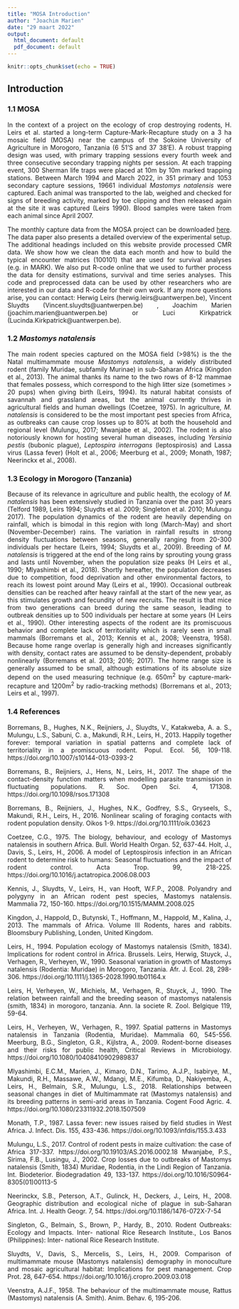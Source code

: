 ---
title: "MOSA Introduction"
author: "Joachim Marien"
date: "29 maart 2022"
output:
  html_document: default
  pdf_document: default
---

<style>
body {
text-align: justify}
</style>

```{r setup, include=FALSE}
knitr::opts_chunk$set(echo = TRUE)
```
## **Introduction**

### **1.1 MOSA**
In the context of a project on the ecology of crop destroying rodents, H. Leirs et al. started a long-term Capture-Mark-Recapture study on a 3 ha mosaic field (MOSA) near the campus of the Sokoine University of Agriculture in Morogoro, Tanzania (6 51'S and 37 38'E). A robust trapping design was used, with primary trapping sessions every fourth week and three consecutive secondary trapping nights per session. At each trapping event, 300 Sherman life traps were placed at 10m by 10m marked trapping stations. Between March 1994 and March 2022, in 351 primary  and 1053 secondary capture sessions, 19661 individual *Mastomys natalensis* were captured. Each animal was transported to the lab, weighed and checked for signs of breeding activity, marked by toe clipping and then released again at the site it was captured (Leirs 1990). Blood samples were taken from each animal since April 2007.


The monthly capture data from the MOSA project can be downloaded [here](https://raw.githubusercontent.com/Joachimmarien/MOSA/main/mosa_Feb2023_flags.csv). The data paper also presents a detailed overview of the experimental setup. The additional headings included on this website provide processed CMR data. We show how we clean the data each month and how to build the typical encounter matrices (100101) that are used for survival analyses (e.g. in MARK). We also put R-code online that we used to further process the data for density estimations, survival and time series analyses. This code and preprocessed data can be used by other researchers who are interested in our data and R-code for their own work. If any more questions arise, you can contact: Herwig Leirs (herwig.leirs@uantwerpen.be), Vincent Sluydts (Vincent.sluydts@uantwerpen.be) , Joachim Marien (joachim.marien@uantwerpen.be) or Luci Kirkpatrick (Lucinda.Kirkpatrick@uantwerpen.be). 


### **1.2 *Mastomys natalensis***
The main rodent species captured on the MOSA field (>98%) is the the Natal multimammate mouse *Mastomys natalensis*,  a widely distributed rodent (family Muridae, subfamily Murinae) in sub-Saharan Africa (Kingdon et al., 2013). The animal thanks its name to the two rows of 8-12 mammae that females possess, which correspond to the high litter size (sometimes > 20 pups) when giving birth (Leirs, 1994). Its natural habitat consists of savannah and grassland areas, but the animal currently thrives in agricultural fields and human dwellings (Coetzee, 1975). In agriculture, *M. natalensis* is considered to be the most important pest species from Africa, as outbreaks can cause crop losses up to 80% at both the household and regional level (Mulungu, 2017; Mwanjabe et al., 2002). The rodent is also notoriously known for hosting several human diseases, including *Yersinia pestis* (bubonic plague), *Leptospira interrogans* (leptospirosis) and Lassa virus (Lassa fever) (Holt et al., 2006; Meerburg et al., 2009; Monath, 1987; Neerinckx et al., 2008). 


### **1.3 Ecology in Morogoro (Tanzania)**
Because of its relevance in agriculture and public health, the ecology of *M. natalensis* has been extensively studied in Tanzania over the past 30 years (Telford 1989, Leirs 1994; Sluydts et al. 2009; Singleton et al. 2010; Mulungu 2017). The population dynamics of the rodent are heavily depending on rainfall, which is bimodal in this region with long (March-May) and short (November-December) rains. The variation in rainfall results in strong density fluctuations between seasons, generally ranging from 20-300 individuals per hectare (Leirs, 1994; Sluydts et al., 2009). Breeding of *M. natalensis* is triggered at the end of the long rains by sprouting young grass and lasts until November, when the population size peaks (H Leirs et al., 1990; Mlyashimbi et al., 2018). Shortly hereafter, the population decreases due to competition, food deprivation and other environmental factors, to reach its lowest point around May (Leirs et al., 1990). Occasional outbreak densities can be reached after heavy rainfall at the start of the new year, as this stimulates growth and fecundity of new recruits. The result is that mice from two generations can breed during the same season, leading to outbreak densities up to 500 individuals per hectare at some years (H Leirs et al., 1990). Other interesting aspects of the rodent are its promiscuous behavior and complete lack of territoriality which is rarely seen in small mammals (Borremans et al., 2013; Kennis et al., 2008; Veenstra, 1958). Because home range overlap is generally high and increases significantly with density, contact rates are assumed to be density-dependent, probably nonlinearly (Borremans et al. 2013; 2016; 2017). The home range size is generally assumed to be small, although estimations of its absolute size depend on the used measuring technique (e.g. 650m^2^ by capture-mark-recapture and 1200m^2^ by radio-tracking methods) (Borremans et al., 2013; Leirs et al., 1997).


### **1.4 References**
Borremans, B., Hughes, N.K., Reijniers, J., Sluydts, V., Katakweba, A. a. S., Mulungu, L.S., Sabuni, C. a., Makundi, R.H., Leirs, H., 2013. Happily together forever: temporal variation in spatial patterns and complete lack of territoriality in a promiscuous rodent. Popul. Ecol. 56, 109-118. https://doi.org/10.1007/s10144-013-0393-2

Borremans, B., Reijniers, J., Hens, N., Leirs, H., 2017. The shape of the contact-density function matters when modelling parasite transmission in fluctuating populations. R. Soc. Open Sci. 4, 171308. https://doi.org/10.1098/rsos.171308

Borremans, B., Reijniers, J., Hughes, N.K., Godfrey, S.S., Gryseels, S., Makundi, R.H., Leirs, H., 2016. Nonlinear scaling of foraging contacts with rodent population density. Oikos 1-9. https://doi.org/10.1111/oik.03623

Coetzee, C.G., 1975. The biology, behaviour, and ecology of Mastomys natalensis in southern Africa. Bull. World Health Organ. 52, 637-44.
Holt, J., Davis, S., Leirs, H., 2006. A model of Leptospirosis infection in an African rodent to determine risk to humans: Seasonal fluctuations and the impact of rodent control. Acta Trop. 99, 218-225. https://doi.org/10.1016/j.actatropica.2006.08.003

Kennis, J., Sluydts, V., Leirs, H., van Hooft, W.F.P., 2008. Polyandry and polygyny in an African rodent pest species, Mastomys natalensis. Mammalia 72, 150-160. https://doi.org/10.1515/MAMM.2008.025

Kingdon, J., Happold, D., Butynski, T., Hoffmann, M., Happold, M., Kalina, J., 2013. The mammals of Africa. Volume III Rodents, hares and rabbits. Bloomsbury Publishing, Londen, United Kingdom.

Leirs, H., 1994. Population ecology of Mastomys natalensis (Smith, 1834). Implications for rodent control in Africa. Brussels.
Leirs, Herwig, Stuyck, J., Verhagen, R., Verheyen, W., 1990. Seasonal variation in growth of Mastomys natalensis (Rodentia: Muridae) in Morogoro, Tanzania. Afr. J. Ecol. 28, 298-306. https://doi.org/10.1111/j.1365-2028.1990.tb01164.x

Leirs, H, Verheyen, W., Michiels, M., Verhagen, R., Stuyck, J., 1990. The relation between rainfall and the breeding season of mastomys natalensis (smith, 1834) in morogoro, tanzania. Ann. la societe R. Zool. Belgique 119, 59-64.

Leirs, H., Verheyen, W., Verhagen, R., 1997. Spatial patterns in Mastomys natalensis in Tanzania (Rodentia, Muridae). Mammalia 60, 545-556.
Meerburg, B.G., Singleton, G.R., Kijlstra, A., 2009. Rodent-borne diseases and their risks for public health, Critical Reviews in Microbiology. https://doi.org/10.1080/10408410902989837

Mlyashimbi, E.C.M., Marien, J., Kimaro, D.N., Tarimo, A.J.P., Isabirye, M., Makundi, R.H., Massawe, A.W., Mdangi, M.E., Kifumba, D., Nakiyemba, A., Leirs, H., Belmain, S.R., Mulungu, L.S., 2018. Relationships between seasonal changes in diet of Multimammate rat (Mastomys natalensis) and its breeding patterns in semi-arid areas in Tanzania. Cogent Food Agric. 4. https://doi.org/10.1080/23311932.2018.1507509

Monath, T.P., 1987. Lassa fever: new issues raised by field studies in West Africa. J. Infect. Dis. 155, 433-436. https://doi.org/10.1093/infdis/155.3.433

Mulungu, L.S., 2017. Control of rodent pests in maize cultivation: the case of Africa 317-337. https://doi.org/10.19103/AS.2016.0002.18
Mwanjabe, P.S., Sirima, F.B., Lusingu, J., 2002. Crop losses due to outbreaks of Mastomys natalensis (Smith, 1834) Muridae, Rodentia, in the Lindi Region of Tanzania. Int. Biodeterior. Biodegradation 49, 133-137. https://doi.org/10.1016/S0964-8305(01)00113-5

Neerinckx, S.B., Peterson, A.T., Gulinck, H., Deckers, J., Leirs, H., 2008. Geographic distribution and ecological niche of plague in sub-Saharan Africa. Int. J. Health Geogr. 7, 54. https://doi.org/10.1186/1476-072X-7-54

Singleton, G., Belmain, S., Brown, P., Hardy, B., 2010. Rodent Outbreaks: Ecology and Impacts. Inter- national Rice Research Institute., Los Banos (Philippines): Inter- national Rice Research Institute.

Sluydts, V., Davis, S., Mercelis, S., Leirs, H., 2009. Comparison of multimammate mouse (Mastomys natalensis) demography in monoculture and mosaic agricultural habitat: Implications for pest management. Crop Prot. 28, 647-654. https://doi.org/10.1016/j.cropro.2009.03.018

Veenstra, A.J.F., 1958. The behaviour of the multimammate mouse, Rattus (Mastomys) natalensis (A. Smith). Anim. Behav. 6, 195-206.



